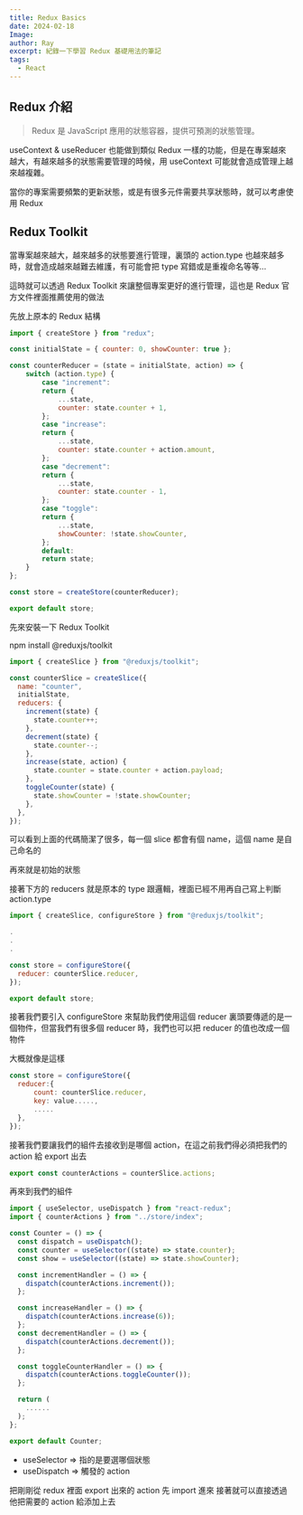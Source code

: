 ```yaml
---
title: Redux Basics
date: 2024-02-18
Image:
author: Ray
excerpt: 紀錄一下學習 Redux 基礎用法的筆記
tags:
  - React
---
```



## Redux 介紹

> Redux 是 JavaScript 應用的狀態容器，提供可預測的狀態管理。

useContext & useReducer 也能做到類似 Redux 一樣的功能，但是在專案越來越大，有越來越多的狀態需要管理的時候，用 useContext 可能就會造成管理上越來越複雜。

當你的專案需要頻繁的更新狀態，或是有很多元件需要共享狀態時，就可以考慮使用 Redux

## Redux Toolkit

當專案越來越大，越來越多的狀態要進行管理，裏頭的 action.type 也越來越多時，就會造成越來越難去維護，有可能會把 type 寫錯或是重複命名等等...

這時就可以透過 Redux Toolkit 來讓整個專案更好的進行管理，這也是 Redux 官方文件裡面推薦使用的做法

先放上原本的 Redux 結構

```javascript:store/index.js
import { createStore } from "redux";

const initialState = { counter: 0, showCounter: true };

const counterReducer = (state = initialState, action) => {
    switch (action.type) {
        case "increment":
        return {
            ...state,
            counter: state.counter + 1,
        };
        case "increase":
        return {
            ...state,
            counter: state.counter + action.amount,
        };
        case "decrement":
        return {
            ...state,
            counter: state.counter - 1,
        };
        case "toggle":
        return {
            ...state,
            showCounter: !state.showCounter,
        };
        default:
        return state;
    }
};

const store = createStore(counterReducer);

export default store;
```

先來安裝一下 Redux Toolkit

<CustomSnippet>npm install @reduxjs/toolkit</CustomSnippet>

```javascript:store/index.js
import { createSlice } from "@reduxjs/toolkit";

const counterSlice = createSlice({
  name: "counter",
  initialState,
  reducers: {
    increment(state) {
      state.counter++;
    },
    decrement(state) {
      state.counter--;
    },
    increase(state, action) {
      state.counter = state.counter + action.payload;
    },
    toggleCounter(state) {
      state.showCounter = !state.showCounter;
    },
  },
});
```

可以看到上面的代碼簡潔了很多，每一個 slice 都會有個 name，這個 name 是自己命名的

再來就是初始的狀態

接著下方的 reducers 就是原本的 type 跟邏輯，裡面已經不用再自己寫上判斷 action.type

<Divider className="my-4" />

```javascript:store/index.js
import { createSlice, configureStore } from "@reduxjs/toolkit";

.
.
.

const store = configureStore({
  reducer: counterSlice.reducer,
});

export default store;

```

接著我們要引入 configureStore 來幫助我們使用這個 reducer
裏頭要傳遞的是一個物件，但當我們有很多個 reducer 時，我們也可以把 reducer 的值也改成一個物件

大概就像是這樣

```javascript:store/index.js
const store = configureStore({
  reducer:{
      count: counterSlice.reducer,
      key: value.....,
      .....
  },
});
```

接著我們要讓我們的組件去接收到是哪個 action，在這之前我們得必須把我們的 action 給 export 出去

```javascript:store/index.js
export const counterActions = counterSlice.actions;
```

再來到我們的組件

```javascript:counter.jsx
import { useSelector, useDispatch } from "react-redux";
import { counterActions } from "../store/index";

const Counter = () => {
  const dispatch = useDispatch();
  const counter = useSelector((state) => state.counter);
  const show = useSelector((state) => state.showCounter);

  const incrementHandler = () => {
    dispatch(counterActions.increment());
  };

  const increaseHandler = () => {
    dispatch(counterActions.increase(6));
  };
  const decrementHandler = () => {
    dispatch(counterActions.decrement());
  };

  const toggleCounterHandler = () => {
    dispatch(counterActions.toggleCounter());
  };

  return (
    ......
  );
};

export default Counter;
```

- useSelector => 指的是要選哪個狀態
- useDispatch => 觸發的 action

把剛剛從 redux 裡面 export 出來的 action 先 import 進來
接著就可以直接透過他把需要的 action 給添加上去
